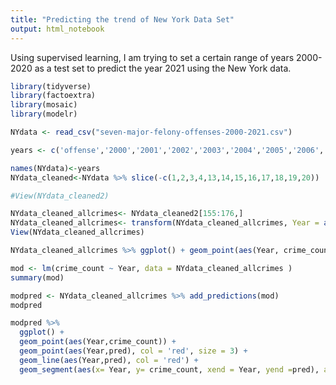 ```yaml
---
title: "Predicting the trend of New York Data Set"
output: html_notebook
---
```


Using supervised learning, I am trying to set a certain range of years 2000-2020 as a test set to predict the year 2021 using the New York data. 


```r
library(tidyverse)
library(factoextra)
library(mosaic)
library(modelr)
```

```r

NYdata <- read_csv("seven-major-felony-offenses-2000-2021.csv")

years <- c('offense','2000','2001','2002','2003','2004','2005','2006','2007','2008','2009', '2010','2011','2012','2013','2014','2015','2016','2017','2018','2019','2020','2021')

names(NYdata)<-years
NYdata_cleaned<-NYdata %>% slice(-c(1,2,3,4,13,14,15,16,17,18,19,20))

```


```r
#View(NYdata_cleaned2)

NYdata_cleaned_allcrimes<- NYdata_cleaned2[155:176,]
NYdata_cleaned_allcrimes<- transform(NYdata_cleaned_allcrimes, Year = as.numeric(Year))
View(NYdata_cleaned_allcrimes)
```

```r
NYdata_cleaned_allcrimes %>% ggplot() + geom_point(aes(Year, crime_count)) #plot for trend for all the crimes from 2000 to 2020
```

```r
mod <- lm(crime_count ~ Year, data = NYdata_cleaned_allcrimes )
summary(mod)
```
```r

modpred <- NYdata_cleaned_allcrimes %>% add_predictions(mod)
modpred
```
```r
modpred %>% 
  ggplot() + 
  geom_point(aes(Year,crime_count)) +
  geom_point(aes(Year,pred), col = 'red', size = 3) +
  geom_line(aes(Year,pred), col = 'red') +
  geom_segment(aes(x= Year, y= crime_count, xend = Year, yend =pred), alpha = .2)
```





















